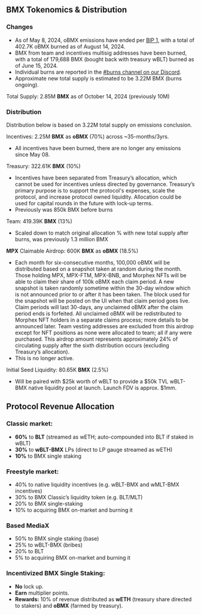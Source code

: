 ## BMX Tokenomics & Distribution

### Changes

- As of May 8, 2024, oBMX emissions have ended per [BIP 1](https://snapshot.org/#/bmxonbase.eth/proposal/0x813c71f096d55ac7aa6aaf1f9bc6ad0bbdf549c5287b15138d9c08eac5a8a86e), with a total of 402.7K oBMX burned as of August 14, 2024.
- BMX from team and incentives multisig addresses have been burned, with a total of 179,688 BMX (bought back with treasury wBLT) burned as of June 15, 2024.
- Individual burns are reported in the [#burns channel on our Discord](https://discord.com/channels/892431105339306044/1208380197867622400).
- Approximate new total supply is estimated to be 3.22M BMX (burns ongoing).

Total Supply: 2.85M **BMX** as of October 14, 2024 (previously 10M)

### Distribution

Distribution below is based on 3.22M total supply on emissions conclusion.

Incentives: 2.25M **BMX** as **oBMX** (70%) across ~35-months/3yrs.
- All incentives have been burned, there are no longer any emissions since May 08.

Treasury: 322.61K **BMX** (10%)
- Incentives have been separated from Treasury’s allocation, which cannot be used for incentives unless directed by governance. Treasury’s primary purpose is to support the protocol's expenses, scale the protocol, and increase protocol owned liquidity. Allocation could be used for capital rounds in the future with lock-up terms.
- Previously was 850k BMX before burns

Team: 419.39K **BMX** (13%)
- Scaled down to match original allocation % with new total supply after burns, was previously 1.3 million BMX

**MPX** Claimable Airdrop: 600K **BMX** as **oBMX** (18.5%)
- Each month for six-consecutive months, 100,000 oBMX will be distributed based on a snapshot taken at random during the month. Those holding MPX, MPX-FTM, MPX-BNB, and Morphex NFTs will be able to claim their share of 100k oBMX each claim period. A new snapshot is taken randomly sometime within the 30-day window which is not announced prior to or after it has been taken. The block used for the snapshot will be posted on the UI when that claim period goes live. Claim periods will last 30-days, any unclaimed oBMX after the claim period ends is forfeited. All unclaimed oBMX will be redistributed to Morphex NFT holders in a separate claims process; more details to be announced later. Team vesting addresses are excluded from this airdrop except for NFT positions as none were allocated to team; all if any were purchased. This airdrop amount represents approximately 24% of circulating supply after the sixth distribution occurs (excluding Treasury’s allocation).
- This is no longer active.

Initial Seed Liquidity: 80.65K **BMX** (2.5%) 
- Will be paired with $25k worth of wBLT to provide a $50k TVL wBLT-BMX native liquidity pool at launch. Launch FDV is approx. $1mm.

## Protocol Revenue Allocation
### Classic market:
- **60%** to **BLT** (streamed as wETH; auto-compounded into BLT if staked in wBLT)  
- **30%** to **wBLT-BMX** LPs (direct to LP gauge streamed as wETH)  
- **10%** to BMX single staking

### Freestyle market:
- 40% to native liquidity incentives (e.g. wBLT-BMX and wMLT-BMX incentives)
- 30% to BMX Classic’s liquidity token (e.g. BLT/MLT)
- 20% to BMX single-staking
- 10% to acquiring BMX on-market and burning it

### Based MediaX
- 50% to BMX single staking (base)
- 25% to wBLT-BMX (bribes) 
- 20% to BLT
- 5% to acquiring BMX on-market and burning it 

### Incentivized BMX Single Staking:

- **No** lock up.
- **Earn** multiplier points.
- **Rewards:** 10% of revenue distributed as **wETH** (treasury share directed to stakers) and **oBMX** (farmed by treasury).

